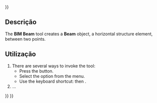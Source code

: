 <languages/>
{{UnfinishedDocu{{#translation:}}}}

<div lang="en" dir="ltr" class="mw-content-ltr">
{{Docnav
|[[BIM_Column|Column]]
|[[BIM_Slab|Slab]]
|[[BIM_Workbench|BIM]]
|IconL=BIM_Column.svg
|IconR=BIM_Slab.svg
|IconC=Workbench_BIM.svg
}}
</div>

<div lang="en" dir="ltr" class="mw-content-ltr">
{{GuiCommand
|Name=BIM Beam
|MenuLocation=3D/BIM → Beam
|Workbenches=[[BIM_Workbench|BIM]]
|Shortcut={{KEY|B}} {{KEY|M}}
|SeeAlso=
}}
</div>

<span id="Description"></span>
== Descrição ==

<div lang="en" dir="ltr" class="mw-content-ltr">
The '''BIM Beam''' tool creates a '''Beam''' object, a horizontal structure element, between two points.
</div>

<span id="Usage"></span>
==Utilização==

<div lang="en" dir="ltr" class="mw-content-ltr">
# There are several ways to invoke the tool:
#* Press the {{Button|[[Image:BIM_Beam.svg|16px]] [[BIM_Beam|Beam]]}} button.
#* Select the {{MenuCommand|3D/BIM → [[Image:BIM_Beam.svg|16px]] Beam}} option from the menu.
#* Use the keyboard shortcut: {{KEY|B}} then {{KEY|M}}.
# …
</div>


<div lang="en" dir="ltr" class="mw-content-ltr">
{{Docnav
|[[BIM_Column|Column]]
|[[BIM_Slab|Slab]]
|[[BIM_Workbench|BIM]]
|IconL=BIM_Column.svg
|IconR=BIM_Slab.svg
|IconC=Workbench_BIM.svg
}}
</div>

{{BIM_Tools_navi{{#translation:}}}}
{{Userdocnavi{{#translation:}}}}